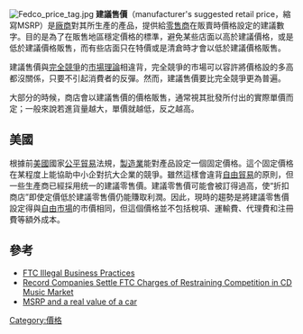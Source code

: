 [[File:Fedco_price_tag.jpg|right]]
'''建議售價'''（manufacturer's suggested retail price，縮寫MSRP）是[[廠商|廠商]]對其所生產的產品，提供給[[零售商|零售商]]在販賣時價格設定的建議數字。目的是為了在販售地區穩定價格的標準，避免某些店面以高於建議價格，或是低於建議價格販售，而有些店面只在特價或是清倉時才會以低於建議價格販售。

建議售價與[[完全競爭|完全競爭]]的[[市場理論|市場理論]]相違背，完全競爭的市場可以容許將價格設的多高都沒關係，只要不引起消費者的反彈。然而，建議售價要比完全競爭更為普遍。

大部分的時候，商店會以建議售價的價格販售，通常視其批發所付出的實際單價而定；一般來說若進貨量越大，單價就越低，反之越高。

== 美國 ==
根據前[[美國|美國]]國家[[公平貿易|公平貿易]]法規，[[製造業|製造業]]能對產品設定一個固定價格。這个固定價格在某程度上能協助中小企對抗大企業的競爭。雖然這樣會違背[[自由貿易|自由貿易]]的原則，但一些生產商已經採用统一的建議零售價。建議零售價可能會被訂得過高，使“折扣商店”即使定價低於建議零售價仍能賺取利潤。因此，現時的趨勢是將建議零售價設定得與[[自由市場|自由市場]]的市價相同，但這個價格並不包括稅項、運輸費、代理費和注冊費等額外成本。

== 參考 ==
* [http://www.ftc.gov/bc/antitrust/index.shtm FTC Illegal Business Practices] {{Wayback|url=http://www.ftc.gov/bc/antitrust/index.shtm |date=20131102181620 }}
* [http://www.ftc.gov/opa/2000/05/cdpres.htm Record Companies Settle FTC Charges of Restraining Competition in CD Music Market] {{Wayback|url=http://www.ftc.gov/opa/2000/05/cdpres.htm |date=20090108200330 }}
* [https://web.archive.org/web/20081203024024/http://msl1.mit.edu/classes/esd123/vyas.pdf MSRP and a real value of a car]
{{Marketing-stub}}

[[Category:價格|Category:價格]]